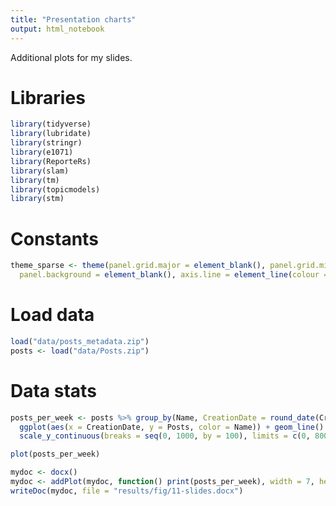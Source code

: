 ```yaml
---
title: "Presentation charts"
output: html_notebook
---
```


Additional plots for my slides.

# Libraries

```r
library(tidyverse)
library(lubridate)
library(stringr)
library(e1071)
library(ReporteRs)
library(slam)
library(tm)
library(topicmodels)
library(stm)
```

# Constants

```r
theme_sparse <- theme(panel.grid.major = element_blank(), panel.grid.minor = element_blank(),
  panel.background = element_blank(), axis.line = element_line(colour = "black"), legend.key = element_blank())
```

# Load data

```r
load("data/posts_metadata.zip")
posts <- load("data/Posts.zip")
```

# Data stats

```r
posts_per_week <- posts %>% group_by(Name, CreationDate = round_date(CreationDate, unit = "week")) %>% summarise(Posts = length(Name)) %>% filter(year(CreationDate) == 2016 & Name %in% c("Question", "Answer")) %>%
  ggplot(aes(x = CreationDate, y = Posts, color = Name)) + geom_line() + labs(title = "New questions and answers per week through December 11, 2016") + labs(color = NULL, x = "Date") + theme_sparse +
  scale_y_continuous(breaks = seq(0, 1000, by = 100), limits = c(0, 800))

plot(posts_per_week)

mydoc <- docx()
mydoc <- addPlot(mydoc, function() print(posts_per_week), width = 7, height = 4, vector.graphic = TRUE)
writeDoc(mydoc, file = "results/fig/11-slides.docx")
```
